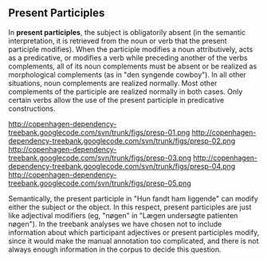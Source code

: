 ==  Present Participles ==

In '''present participles''', the subject is obligatorily absent (in the semantic interpretation, it is retrieved from the noun or verb that the present participle modifies). When the participle modifies a noun attributively, acts as a predicative, or modifies a verb while preceding another of the verbs complements, all of its noun complements must be absent or be realized as morphological complements (as in "den syngende cowboy"). In all other situations, noun complements are realized normally. Most other complements of the participle are realized normally in both cases. Only certain verbs allow the use of the present participle in predicative constructions.

http://copenhagen-dependency-treebank.googlecode.com/svn/trunk/figs/presp-01.png http://copenhagen-dependency-treebank.googlecode.com/svn/trunk/figs/presp-02.png http://copenhagen-dependency-treebank.googlecode.com/svn/trunk/figs/presp-03.png http://copenhagen-dependency-treebank.googlecode.com/svn/trunk/figs/presp-04.png http://copenhagen-dependency-treebank.googlecode.com/svn/trunk/figs/presp-05.png

Semantically, the present participle in "Hun fandt ham liggende" can modify either the subject or the object. In this respect, present participles are just like adjectival modifiers (eg, "nøgen" in "Lægen undersøgte patienten nøgen"). In the treebank analyses we have chosen not to include information about which participant adjectives or present participles modify, since it would make the manual annotation too complicated, and there is not always enough information in the corpus to decide this question.
